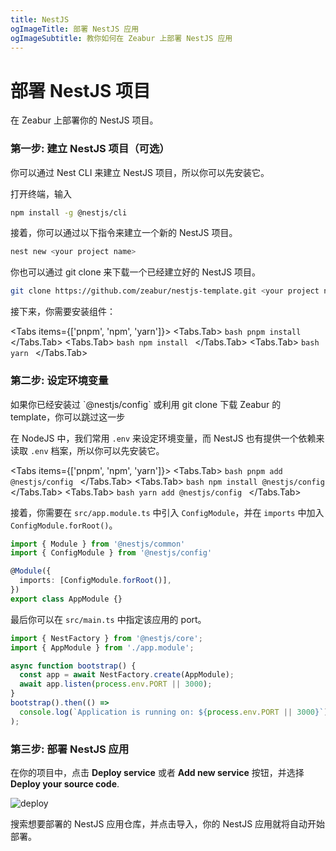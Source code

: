 ```yaml
---
title: NestJS
ogImageTitle: 部署 NestJS 应用
ogImageSubtitle: 教你如何在 Zeabur 上部署 NestJS 应用
---
```



# 部署 NestJS 项目

在 Zeabur 上部署你的 NestJS 项目。

### 第一步: 建立 NestJS 项目（可选）

你可以通过 Nest CLI 来建立 NestJS 项目，所以你可以先安装它。

打开终端，输入

```bash
npm install -g @nestjs/cli
```

接着，你可以通过以下指令来建立一个新的 NestJS 项目。

```bash
nest new <your project name>
```

你也可以通过 git clone 来下载一个已经建立好的 NestJS 项目。

```bash
git clone https://github.com/zeabur/nestjs-template.git <your project name>
```

接下来，你需要安装组件：

<Tabs items={['pnpm', 'npm', 'yarn']}>
  <Tabs.Tab>
    ```bash
    pnpm install
    ```
  </Tabs.Tab>
  <Tabs.Tab>
    ```bash
    npm install
    ```
  </Tabs.Tab>
  <Tabs.Tab>
    ```bash
    yarn
    ```
  </Tabs.Tab>
</Tabs>

### 第二步: 设定环境变量

<Callout type="info" emoji="ℹ️">
  如果你已经安装过 `@nestjs/config` 或利用 git clone 下载 Zeabur 的 template，你可以跳过这一步
</Callout>

在 NodeJS 中，我们常用 `.env` 来设定环境变量，而 NestJS 也有提供一个依赖来读取 `.env` 档案，所以你可以先安装它。

<Tabs items={['pnpm', 'npm', 'yarn']}>
  <Tabs.Tab>
    ```bash
    pnpm add @nestjs/config
    ```
  </Tabs.Tab>
  <Tabs.Tab>
    ```bash
    npm install @nestjs/config
    ```
  </Tabs.Tab>
  <Tabs.Tab>
    ```bash
    yarn add @nestjs/config
    ```
  </Tabs.Tab>
</Tabs>

接着，你需要在 `src/app.module.ts` 中引入 `ConfigModule`，并在 `imports` 中加入 `ConfigModule.forRoot()`。

```typescript
import { Module } from '@nestjs/common'
import { ConfigModule } from '@nestjs/config'

@Module({
  imports: [ConfigModule.forRoot()],
})
export class AppModule {}
```

最后你可以在 `src/main.ts` 中指定该应用的 port。

```typescript
import { NestFactory } from '@nestjs/core';
import { AppModule } from './app.module';

async function bootstrap() {
  const app = await NestFactory.create(AppModule);
  await app.listen(process.env.PORT || 3000);
}
bootstrap().then(() =>
  console.log(`Application is running on: ${process.env.PORT || 3000}`),
);
```

### 第三步: 部署 NestJS 应用

在你的项目中，点击 **Deploy service** 或者 **Add new service** 按钮，并选择 **Deploy your source code**.

![deploy](/deploy/common/select-service.en-US.png)

搜索想要部署的 NestJS 应用仓库，并点击导入，你的 NestJS 应用就将自动开始部署。
